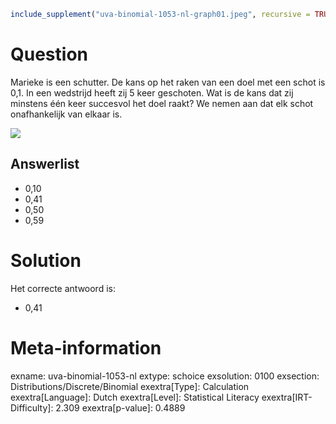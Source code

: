 ```r
include_supplement("uva-binomial-1053-nl-graph01.jpeg", recursive = TRUE)
```

Question
========

Marieke is een schutter. De kans op het raken van een doel met een schot
is 0,1. In een wedstrijd heeft zij 5 keer geschoten. Wat is de kans dat
zij minstens één keer succesvol het doel raakt? We nemen aan dat elk
schot onafhankelijk van elkaar is.


![](uva-binomial-1053-nl-graph01.jpeg)

Answerlist
----------

* 0,10
* 0,41
* 0,50
* 0,59

Solution
========

Het correcte antwoord is: 

* 0,41

Meta-information
================
exname: uva-binomial-1053-nl
extype: schoice
exsolution: 0100
exsection: Distributions/Discrete/Binomial
exextra[Type]: Calculation
exextra[Language]: Dutch
exextra[Level]: Statistical Literacy
exextra[IRT-Difficulty]: 2.309
exextra[p-value]: 0.4889
